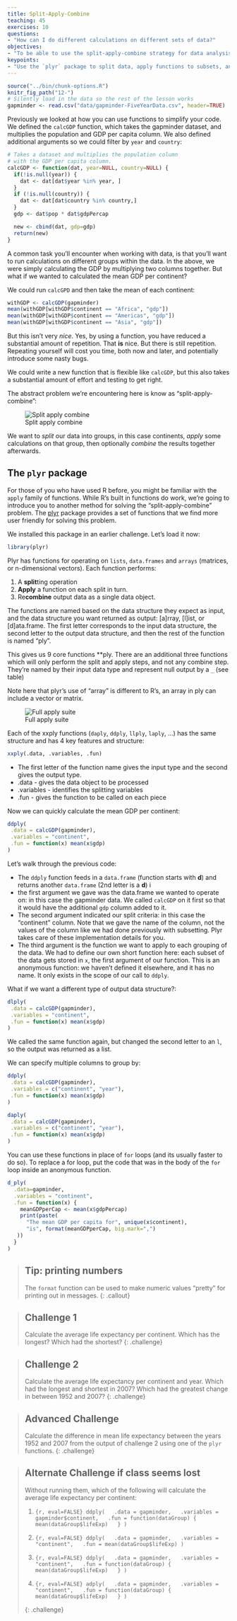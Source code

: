 ```yaml
---
title: Split-Apply-Combine
teaching: 45
exercises: 10
questions:
- "How can I do different calculations on different sets of data?"
objectives:
- "To be able to use the split-apply-combine strategy for data analysis."
keypoints:
- "Use the `plyr` package to split data, apply functions to subsets, and combine the results."
---
```


```r
source("../bin/chunk-options.R")
knitr_fig_path("12-")
# Silently load in the data so the rest of the lesson works
gapminder <- read.csv("data/gapminder-FiveYearData.csv", header=TRUE)
```

Previously we looked at how you can use functions to simplify your code.
We defined the `calcGDP` function, which takes the gapminder dataset,
and multiplies the population and GDP per capita column. We also defined
additional arguments so we could filter by `year` and `country`:

```r
# Takes a dataset and multiplies the population column
# with the GDP per capita column.
calcGDP <- function(dat, year=NULL, country=NULL) {
  if(!is.null(year)) {
    dat <- dat[dat$year %in% year, ]
  }
  if (!is.null(country)) {
    dat <- dat[dat$country %in% country,]
  }
  gdp <- dat$pop * dat$gdpPercap

  new <- cbind(dat, gdp=gdp)
  return(new)
}
```

A common task you'll encounter when working with data, is that you'll want to
run calculations on different groups within the data. In the above, we were
simply calculating the GDP by multiplying two columns together. But what if
we wanted to calculated the mean GDP per continent?

We could run `calcGPD` and then take the mean of each continent:

```r
withGDP <- calcGDP(gapminder)
mean(withGDP[withGDP$continent == "Africa", "gdp"])
mean(withGDP[withGDP$continent == "Americas", "gdp"])
mean(withGDP[withGDP$continent == "Asia", "gdp"])
```

But this isn't very *nice*. Yes, by using a function, you have reduced a
substantial amount of repetition. That **is** nice. But there is still
repetition. Repeating yourself will cost you time, both now and later, and
potentially introduce some nasty bugs.

We could write a new function that is flexible like `calcGDP`, but this
also takes a substantial amount of effort and testing to get right.

The abstract problem we're encountering here is know as "split-apply-combine":

![Split apply combine](../fig/splitapply.png)

We want to *split* our data into groups, in this case continents, *apply*
some calculations on that group, then optionally *combine* the results
together afterwards.

## The `plyr` package

For those of you who have used R before, you might be familiar with the
`apply` family of functions. While R's built in functions do work, we're
going to introduce you to another method for solving the "split-apply-combine"
problem. The [plyr](http://had.co.nz/plyr/) package provides a set of
functions that we find more user friendly for solving this problem.

We installed this package in an earlier challenge. Let's load it now:

```r
library(plyr)
```

Plyr has functions for operating on `lists`, `data.frames` and `arrays`
(matrices, or n-dimensional vectors). Each function performs:

1. A **split**ting operation
2. **Apply** a function on each split in turn.
3. Re**combine** output data as a single data object.

The functions are named based on the data structure they expect as input,
and the data structure you want returned as output: [a]rray, [l]ist, or
[d]ata.frame. The first letter corresponds to the input data structure,
the second letter to the output data structure, and then the rest of the
function is named "ply".

This gives us 9 core functions **ply.  There are an additional three functions
which will only perform the split and apply steps, and not any combine step.
They're named by their input data type and represent null output by a `_` (see
table)

Note here that plyr's use of "array" is different to R's,
an array in ply can include a vector or matrix.

![Full apply suite](../fig/full_apply_suite.png)


Each of the xxply functions (`daply`, `ddply`, `llply`, `laply`, ...) has the
same structure and has 4 key features and structure:

```r
xxply(.data, .variables, .fun)
```

* The first letter of the function name gives the input type and the second gives the output type.
* .data - gives the data object to be processed
* .variables - identifies the splitting variables
* .fun - gives the function to be called on each piece

Now we can quickly calculate the mean GDP per continent:

``` r
ddply(
 .data = calcGDP(gapminder),
 .variables = "continent",
 .fun = function(x) mean(x$gdp)
)
```

Let's walk through the previous code:

- The `ddply` function feeds in a `data.frame` (function starts with **d**) and
returns another `data.frame` (2nd letter is a **d**) i
- the first argument we gave was the data.frame we wanted to operate on: in this
  case the gapminder data. We called `calcGDP` on it first so that it would have
  the additional `gdp` column added to it.
- The second argument indicated our split criteria: in this case the "continent"
  column. Note that we gave the name of the column, not the values of the column like we had done previously with subsetting. Plyr takes care of these
  implementation details for you.
- The third argument is the function we want to apply to each grouping of the
  data. We had to define our own short function here: each subset of the data
  gets stored in `x`, the first argument of our function. This is an anonymous
  function: we haven't defined it elsewhere, and it has no name. It only exists
  in the scope of our call to `ddply`.

What if we want a different type of output data structure?:

```r
dlply(
 .data = calcGDP(gapminder),
 .variables = "continent",
 .fun = function(x) mean(x$gdp)
)
```

We called the same function again, but changed the second letter to an `l`, so
the output was returned as a list.

We can specify multiple columns to group by:

``` r
ddply(
 .data = calcGDP(gapminder),
 .variables = c("continent", "year"),
 .fun = function(x) mean(x$gdp)
)
```

```r
daply(
 .data = calcGDP(gapminder),
 .variables = c("continent", "year"),
 .fun = function(x) mean(x$gdp)
)
```

You can use these functions in place of `for` loops (and its usually faster to
do so).
To replace a for loop, put the code that was in the body of the `for` loop inside an anonymous function.

```r
d_ply(
  .data=gapminder,
  .variables = "continent",
  .fun = function(x) {
    meanGDPperCap <- mean(x$gdpPercap)
    print(paste(
      "The mean GDP per capita for", unique(x$continent),
      "is", format(meanGDPperCap, big.mark=",")
   ))
  }
)
```

> ## Tip: printing numbers
>
> The `format` function can be used to make numeric
> values "pretty" for printing out in messages.
{: .callout}


> ## Challenge 1
>
> Calculate the average life expectancy per continent. Which has the longest?
> Which had the shortest?
{: .challenge}

> ## Challenge 2
>
> Calculate the average life expectancy per continent and year. Which had the
> longest and shortest in 2007? Which had the greatest change in between 1952
> and 2007?
{: .challenge}


> ## Advanced Challenge
>
> Calculate the difference in mean life expectancy between
> the years 1952 and 2007 from the output of challenge 2
> using one of the `plyr` functions.
{: .challenge}

> ## Alternate Challenge if class seems lost
>
> Without running them, which of the following will calculate the average
> life expectancy per continent:
>
> 1.
> ```{r, eval=FALSE}
> ddply(
>   .data = gapminder,
>   .variables = gapminder$continent,
>   .fun = function(dataGroup) {
>      mean(dataGroup$lifeExp)
>   }
> )
> ```
>
> 2.
> ```{r, eval=FALSE}
> ddply(
>   .data = gapminder,
>   .variables = "continent",
>   .fun = mean(dataGroup$lifeExp)
> )
> ```
>
> 3.
> ```{r, eval=FALSE}
> ddply(
>   .data = gapminder,
>   .variables = "continent",
>   .fun = function(dataGroup) {
>      mean(dataGroup$lifeExp)
>   }
> )
> ```
>
> 4.
> ```{r, eval=FALSE}
> adply(
>   .data = gapminder,
>   .variables = "continent",
>   .fun = function(dataGroup) {
>      mean(dataGroup$lifeExp)
>   }
> )
> ```
>
{: .challenge}
